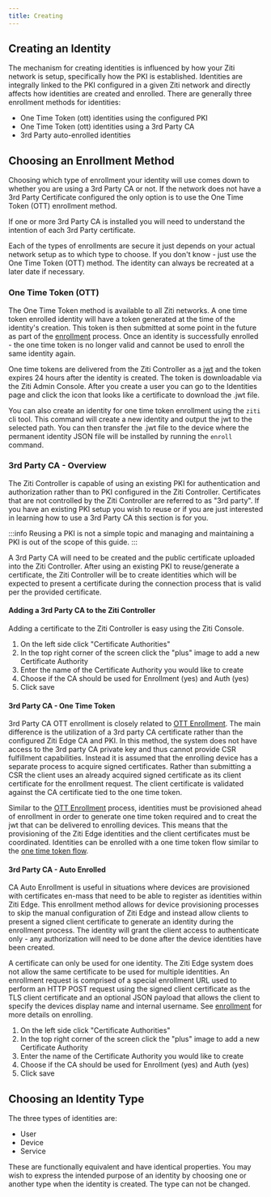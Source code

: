 ---
title: Creating
---

## Creating an Identity

The mechanism for creating identities is influenced by how your Ziti network is setup, specifically how the PKI is
established. Identities are integrally linked to the PKI configured in a given Ziti network and directly affects how
identities are created and enrolled. There are generally three enrollment methods for identities:

* One Time Token (ott) identities using the configured PKI
* One Time Token (ott) identities using a 3rd Party CA
* 3rd Party auto-enrolled identities

## Choosing an Enrollment Method

Choosing which type of enrollment your identity will use comes down to whether you are using a 3rd Party CA or not. If the
network does not have a 3rd Party Certificate configured the only option is to use the One Time Token (OTT) enrollment method.

If one or more 3rd Party CA is installed you will need to understand the intention of each 3rd Party certificate.

Each of the types of enrollments are secure it just depends on your actual network setup as to which type to choose. If
you don't know - just use the One Time Token (OTT) method. The identity can always be recreated at a later date if necessary.

### One Time Token (OTT)

The One Time Token method is available to all Ziti networks.  A one time token enrolled identity will
have a token generated at the time of the identity's creation.  This token is then submitted at some point in the future
as part of the [enrollment](./enrolling) process.  Once an identity is successfully enrolled - the one time token is
no longer valid and cannot be used to enroll the same identity again.

One time tokens are delivered from the Ziti Controller as a [jwt](https://tools.ietf.org/html/rfc7519) and the token
expires 24 hours after the identity is created.  The token is downloadable via the Ziti Admin Console. After you create
a user you can go to the Identities page and click the icon that looks like a certificate to download the .jwt file.

You can also create an identity for one time token enrollment using the `ziti` cli tool.  This command will
create a new identity and output the jwt to the selected path. You can then transfer the .jwt file to the device where
the permanent identity JSON file will be installed by running the `enroll` command.

<CreateCliExampleMd/>

### 3rd Party CA - Overview

The Ziti Controller is capable of using an existing PKI for authentication and authorization rather than to PKI
configured in the Ziti Controller.  Certificates that are not controlled by the Ziti Controller are referred to as "3rd
party". If you have an existing PKI setup you wish to reuse or if you are just interested in learning how
to use a 3rd Party CA this section is for you.

:::info
Reusing a PKI is not a simple topic and managing and maintaining a PKI is out of the scope of this guide.
:::

A 3rd Party CA will need to be created and the public certificate uploaded into the Ziti Controller. After using an
existing PKI to reuse/generate a certificate, the Ziti Controller will be to create identities which will be expected to
present a certificate during the connection process that is valid per the provided certificate.

#### Adding a 3rd Party CA to the Ziti Controller

Adding a certificate to the Ziti Controller is easy using the Ziti Console.

<Tabs>
<TabItem value="tabid-new-ca-ui" label="New CA via UI">

1. On the left side click "Certificate Authorities"
1. In the top right corner of the screen click the "plus" image to add a new Certificate Authority
1. Enter the name of the Certificate Authority you would like to create
1. Choose if the CA should be used for Enrollment (yes) and Auth (yes)
1. Click save

</TabItem>
<TabItem value="tabid-new-ca-cli" label="New CA via REST">

<CreateCaJsonMd/>

</TabItem>
</Tabs>

#### 3rd Party CA - One Time Token

3rd Party CA OTT enrollment is closely related to [OTT Enrollment](#one-time-token-ott). The main difference is the
utilization of a 3rd party CA certificate rather than the configured Ziti Edge CA and PKI. In this method, the system
does not have access to the 3rd party CA private key and thus cannot provide CSR fulfillment capabilities. Instead it is
assumed that the enrolling device has a separate process to acquire signed certificates. Rather than submitting a CSR
the client uses an already acquired signed certificate as its client certificate for the enrollment request. The client
certificate is validated against the CA certificate tied to the one time token.

Similar to the [OTT Enrollment](#one-time-token-ott) process, identities must be provisioned ahead of enrollment in
order to generate one time token required and to creat the jwt that can be delivered to enrolling devices. This means
that the provisioning of the Ziti Edge identities and the client certificates must be coordinated. Identities can be enrolled with a one time token flow similar to the [one time token flow](#one-time-token-ott).

#### 3rd Party CA - Auto Enrolled

CA Auto Enrollment is useful in situations where devices are provisioned with certificates en-mass that need to be able
to register as identities within Ziti Edge. This enrollment method allows for device provisioning processes to skip the
manual configuration of Ziti Edge and instead allow clients to present a signed client certificate to generate an
identity during the enrollment process. The identity will grant the client access to authenticate only - any
authorization will need to be done after the device identities have been created.

A certificate can only be used for one identity. The Ziti Edge system does not allow the same certificate to be used for
multiple identities. An enrollment request is comprised of a special enrollment URL used to perform an HTTP POST request
using the signed client certificate as the TLS client certificate and an optional JSON payload that allows the client to
specify the devices display name and internal username. See [enrollment](./enrolling) for more details on enrolling.

<Tabs>
<TabItem label="New 3rd Party CA Identity via UI" value="tabid-new-identity-ui">

1. On the left side click "Certificate Authorities"
1. In the top right corner of the screen click the "plus" image to add a new Certificate Authority
1. Enter the name of the Certificate Authority you would like to create
1. Choose if the CA should be used for Enrollment (yes) and Auth (yes)
1. Click save

</TabItem>
<TabItem label="New 3rd Party Identity via CLI" value="tabid-new-identity-cli">

<CreateIdCliMd/>

</TabItem>
</Tabs>

## Choosing an Identity Type

The three types of identities are:

* User
* Device
* Service

These are functionally equivalent and have identical properties. You may wish to express the intended purpose of an
identity by choosing one or another type when the identity is created. The type can not be changed.
